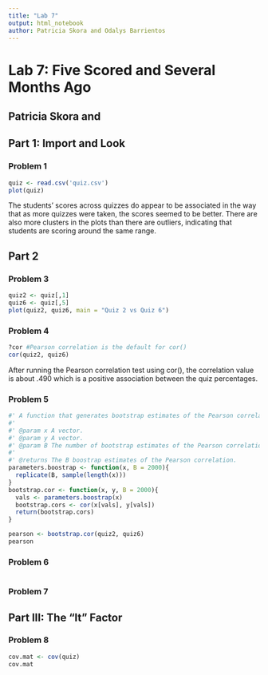 ```yaml
---
title: "Lab 7"
output: html_notebook
author: Patricia Skora and Odalys Barrientos
---
```


# Lab 7: Five Scored and Several Months Ago

## Patricia Skora and 

## Part 1: Import and Look
### Problem 1
```r
quiz <- read.csv('quiz.csv')
plot(quiz)
```
The students' scores across quizzes do appear to be associated in the way that as more quizzes were taken, the scores seemed to be better. There are also more clusters in the plots than there are outliers, indicating that students are scoring around the same range.

## Part 2
### Problem 3
```r
quiz2 <- quiz[,1]
quiz6 <- quiz[,5]
plot(quiz2, quiz6, main = "Quiz 2 vs Quiz 6")
```
### Problem 4
```r
?cor #Pearson correlation is the default for cor()
cor(quiz2, quiz6)
```
After running the Pearson correlation test using cor(), the correlation value is about .490 which is a positive association between the quiz percentages.

### Problem 5
```r
#' A function that generates bootstrap estimates of the Pearson correlation between two vectors.
#'
#' @param x A vector.
#' @param y A vector.
#' @param B The number of bootstrap estimates of the Pearson correlation with a default value of 2000.
#'
#' @returns The B boostrap estimates of the Pearson correlation.
parameters.boostrap <- function(x, B = 2000){
  replicate(B, sample(length(x)))
}
bootstrap.cor <- function(x, y, B = 2000){
  vals <- parameters.boostrap(x)
  bootstrap.cors <- cor(x[vals], y[vals])
  return(bootstrap.cors)
}

pearson <- bootstrap.cor(quiz2, quiz6)
pearson
```
### Problem 6
```r

```

### Problem 7

## Part III: The "It" Factor
### Problem 8
```r
cov.mat <- cov(quiz)
cov.mat
```

